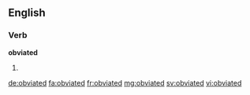 ==English==

===Verb===
'''obviated'''

# {{past of|obviate}}

[[de:obviated]]
[[fa:obviated]]
[[fr:obviated]]
[[mg:obviated]]
[[sv:obviated]]
[[vi:obviated]]